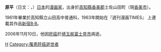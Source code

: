 '''原平'''（日文：{{lang|ja|はらたいら|はらたいら}}，{{bd|1943年|3月8日|2006年|11月10日|catIdx=Y}}）[[日本|日本]]的[[漫画家|漫画家]]，出身於[[高知縣|高知縣]][[香美郡|香美郡]]土佐山田町（現[[香美市|香美市]]）。

1961年畢業於高知縣立山田高中普通科，1963年開始在『週刊漫画TIMES』
上連載其作品[[新宿B·B|新宿B·B]]。

2006年11月10日，他因[[肝癌|肝癌]]於[[埼玉県|埼玉県]][[富士見市|富士見市]]病逝。

{{Japanese cartoonist-stub}}

[[Category:日本漫画家|H]]
[[Category:罹患肝癌逝世者|Category:罹患肝癌逝世者]]